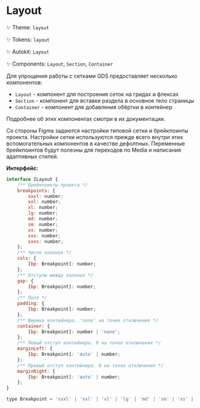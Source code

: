 
<Meta title="Dev / Layout" />

# Layout

✨ Theme: `layout`

✨ Tokens: `layout`

✨ Autokit: `Layout`

✨ Components: `Layout`, `Section`, `Container`

Для упрощения работы с сетками GDS предоставляет несколько компонентов:

-   `Layout` - компонент для построения сеток на гридах и флексах
-   `Section` - компонент для вставки раздела в основное тело страницы
-   `Container` - компонент для добавления обёртки в контейнер

Подробнее об этих компонентах смотри в их документации.

Со стороны Figma задаются настройки типовой сетки и брейкпоинты проекта. Настройки сетки используются прежде всего внутри этих вспомогательных компонентов в качестве дефолтных. Переменные брейкпоинтов будут полезны для переходов по Media и написания адаптивных стилей.

**Интерфейс:**

```js
interface ILayout {
    /** Брейкпоинты проекта */
    breakpoints: {
        xxxl: number;
        xxl: number;
        xl: number;
        lg: number;
        md: number;
        sm: number;
        xs: number;
        xxs: number;
        xxxs: number;
    };
    /** Число колонок */
    cols: {
        [bp: Breakpoint]: number;
    };
    /** Отступы между колонок */
    gap: {
        [bp: Breakpoint]: number;
    };
    /** Поля */
    padding: {
        [bp: Breakpoint]: number;
    };
    /** Ширина контейнера. 'none' на точке отключения */
    container: {
        [bp: Breakpoint]: number | 'none';
    };
    /** Левый отступ контейнера. 0 на точке отключения */
    marginLeft: {
        [bp: Breakpoint]: 'auto' | number;
    };
    /** Правый отступ контейнера. 0 на точке отключения */
    marginRight: {
        [bp: Breakpoint]: 'auto' | number;
    };
}

type Breakpoint = 'xxxl' | 'xxl' | 'xl' | 'lg' | 'md' | 'sm' | 'xs' | 'xxs' | 'xxxs';
```
